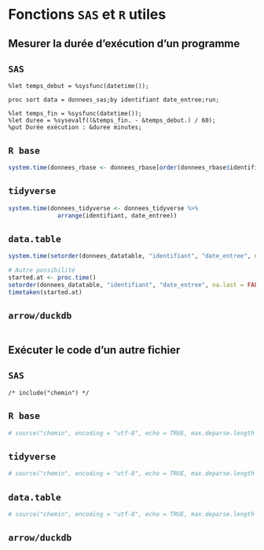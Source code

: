 # Fonctions `SAS` et `R` utiles

## Mesurer la durée d'exécution d'un programme
::: {.panel-tabset group="language"}

## `SAS` {.unnumbered .unlisted}
``` sas
%let temps_debut = %sysfunc(datetime());

proc sort data = donnees_sas;by identifiant date_entree;run;

%let temps_fin = %sysfunc(datetime());
%let duree = %sysevalf((&temps_fin. - &temps_debut.) / 60);
%put Durée exécution : &duree minutes;
```

## `R base` {.unnumbered .unlisted}
```r
system.time(donnees_rbase <- donnees_rbase[order(donnees_rbase$identifiant, donnees_rbase$date_entree, na.last = FALSE), ])
```

## `tidyverse` {.unnumbered .unlisted}
```r
system.time(donnees_tidyverse <- donnees_tidyverse %>% 
              arrange(identifiant, date_entree))
```

## `data.table` {.unnumbered .unlisted}
```r
system.time(setorder(donnees_datatable, "identifiant", "date_entree", na.last = FALSE))

# Autre possibilité
started.at <- proc.time()
setorder(donnees_datatable, "identifiant", "date_entree", na.last = FALSE)
timetaken(started.at)
```

## `arrow/duckdb` {.unnumbered .unlisted}
```r

```

:::

## Exécuter le code d'un autre fichier
::: {.panel-tabset group="language"}

## `SAS` {.unnumbered .unlisted}
``` sas
/* include("chemin") */
```

## `R base` {.unnumbered .unlisted}
```r
# source("chemin", encoding = "utf-8", echo = TRUE, max.deparse.length = 1e3)
```

## `tidyverse` {.unnumbered .unlisted}
```r
# source("chemin", encoding = "utf-8", echo = TRUE, max.deparse.length = 1e3)
```

## `data.table` {.unnumbered .unlisted}
```r
# source("chemin", encoding = "utf-8", echo = TRUE, max.deparse.length = 1e3)
```

## `arrow/duckdb` {.unnumbered .unlisted}
```r

```

:::